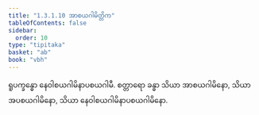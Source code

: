 ```yaml
---
title: "1.3.1.10 အာစယဂါမိတ္တိက"
tableOfContents: false
sidebar:
  order: 10
type: "tipitaka"
basket: "ab"
book: "vbh"
---
```



<DynamicBreadcrumb />

<Paragraph number="509" book="vbh">
ရူပက္ခန္ဓော နေဝါစယဂါမိနာပစယဂါမီ. စတ္တာရော ခန္ဓာ သိယာ အာစယဂါမိနော, သိယာ အပစယဂါမိနော, သိယာ နေဝါစယဂါမိနာပစယဂါမိနော.
</Paragraph>